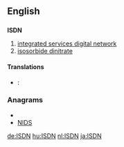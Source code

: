 ==English==

==={{initialism}}===
'''ISDN'''

# [[integrated services digital network]]
# [[isosorbide dinitrate]]

====Translations====
{{checktrans-top}}
* {{ttbc|Greek}}: {{t|el|ΨΔΕΥ}}
{{trans-mid}}
{{trans-bottom}}

===Anagrams===
* {{alphagram|[[dins#English|dins]]}}
* [[NIDS#English|NIDS]]

[[de:ISDN]]
[[hu:ISDN]]
[[nl:ISDN]]
[[ja:ISDN]]